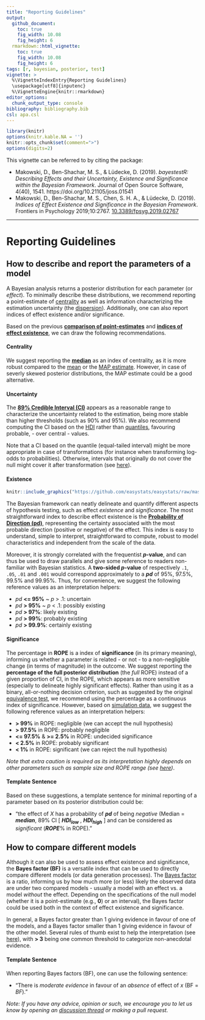 ```yaml
---
title: "Reporting Guidelines"
output: 
  github_document:
    toc: true
    fig_width: 10.08
    fig_height: 6
  rmarkdown::html_vignette:
    toc: true
    fig_width: 10.08
    fig_height: 6
tags: [r, bayesian, posterior, test]
vignette: >
  %\VignetteIndexEntry{Reporting Guidelines}
  \usepackage[utf8]{inputenc}
  %\VignetteEngine{knitr::rmarkdown}
editor_options: 
  chunk_output_type: console
bibliography: bibliography.bib
csl: apa.csl
---
```


```r
library(knitr)
options(knitr.kable.NA = '')
knitr::opts_chunk$set(comment=">")
options(digits=2)
```


This vignette can be referred to by citing the package:

- Makowski, D., Ben-Shachar, M. S., \& Lüdecke, D. (2019). *bayestestR: Describing Effects and their Uncertainty, Existence and Significance within the Bayesian Framework*. Journal of Open Source Software, 4(40), 1541. https://doi.org/10.21105/joss.01541
- Makowski, D., Ben-Shachar, M. S., Chen, S. H. A., \& Lüdecke, D. (2019). *Indices of Effect Existence and Significance in the Bayesian Framework*. Frontiers in Psychology 2019;10:2767. [10.3389/fpsyg.2019.02767](https://doi.org/10.3389/fpsyg.2019.02767)

---

# Reporting Guidelines

## How to describe and report the parameters of a model

A Bayesian analysis returns a posterior distribution for each parameter (or *effect*). To minimally describe these distributions, we recommend reporting a point-estimate of [centrality](https://en.wikipedia.org/wiki/Central_tendency) as well as information characterizing the estimation uncertainty (the [dispersion](https://en.wikipedia.org/wiki/Statistical_dispersion)). Additionally, one can also report indices of effect existence and/or significance.

Based on the previous [**comparison of point-estimates**](https://easystats.github.io/bayestestR/articles/indicesEstimationComparison.html) and [**indices of effect existence**](https://www.frontiersin.org/articles/10.3389/fpsyg.2019.02767/full), we can draw the following recommendations.

#### **Centrality**

We suggest reporting the [**median**](https://easystats.github.io/bayestestR/reference/point_estimate.html) as an index of centrality, as it is more robust compared to the [mean](https://easystats.github.io/bayestestR/reference/point_estimate.html) or the [MAP estimate](https://easystats.github.io/bayestestR/reference/map_estimate.html). However, in case of severly skewed posterior distributions, the MAP estimate could be a good alternative.
 

#### **Uncertainty** 

The [**89\% Credible Interval (CI)**](https://easystats.github.io/bayestestR/articles/credible_interval.html) appears as a reasonable range to characterize the uncertainty related to the estimation, being more stable than higher thresholds (such as 90\% and 95\%). We also recommend computing the CI based on the [HDI](https://easystats.github.io/bayestestR/reference/hdi.html) rather than [quantiles](https://easystats.github.io/bayestestR/reference/ci.html), favouring probable, - over central - values. 

Note that a CI based on the quantile (equal-tailed interval) might be more appropriate in case of transformations (for instance when transforming log-odds to probabilities). Otherwise, intervals that originally do not cover the null might cover it after transformation (see [here](https://easystats.github.io/bayestestR/articles/credible_interval.html#different-types-of-cis)).


#### **Existence** 

```r
knitr::include_graphics("https://github.com/easystats/easystats/raw/master/man/figures/bayestestR/watto.jpg")
```


The Bayesian framework can neatly delineate and quantify different aspects of hypothesis testing, such as effect *existence* and *significance*. The most straightforward index to describe effect existence is the [**Probability of Direction (pd)**](https://easystats.github.io/bayestestR/articles/probability_of_direction.html), representing the certainty associated with the most probable direction (positive or negative) of the effect. This index is easy to understand, simple to interpret, straightforward to compute, robust to model characteristics and independent from the scale of the data. 

Moreover, it is strongly correlated with the frequentist ***p*-value**, and can thus be used to draw parallels and give some reference to readers non-familiar with Bayesian statistics. A **two-sided *p*-value** of respectively `.1`, `.05`, `.01` and `.001` would correspond approximately to a ***pd*** of 95\%, 97.5\%, 99.5\% and 99.95\%. Thus, for convenience, we suggest the following reference values as an interpretation helpers:

  - *pd* **\<= 95\%** ~ *p* \> .1: uncertain
  - *pd* **\> 95\%** ~ *p* \< .1: possibly existing
  - *pd* **\> 97\%**: likely existing
  - *pd* **\> 99\%**: probably existing
  - *pd* **\> 99.9\%**: certainly existing

#### **Significance** 

The percentage in **ROPE** is a index of **significance** (in its primary meaning), informing us whether a parameter is related - or not - to a non-negligible change (in terms of magnitude) in the outcome. We suggest reporting the **percentage of the full posterior distribution** (the *full* ROPE) instead of a given proportion of CI, in the ROPE, which appears as more sensitive (especially to delineate highly significant effects). Rather than using it as a binary, all-or-nothing decision criterion, such as suggested by the original [equivalence test](https://easystats.github.io/bayestestR/articles/region_of_practical_equivalence.html#equivalence-test), we recommend using the percentage as a continuous index of significance. However, based on [simulation data](https://www.frontiersin.org/articles/10.3389/fpsyg.2019.02767/full), we suggest the following reference values as an interpretation helpers:


  - **\> 99\%** in ROPE: negligible (we can accept the null hypothesis)
  - **\> 97.5\%** in ROPE: probably negligible
  - **\<= 97.5\%** \& **\>= 2.5\%** in ROPE: undecided significance
  - **\< 2.5\%** in ROPE: probably significant
  - **\< 1\%** in ROPE: significant (we can reject the null hypothesis)


*Note that extra caution is required as its interpretation highly depends on other parameters such as sample size and ROPE range (see [here](https://easystats.github.io/bayestestR/articles/region_of_practical_equivalence.html#sensitivity-to-parameters-scale))*.


#### **Template Sentence** 

Based on these suggestions, a template sentence for minimal reporting of a parameter based on its posterior distribution could be:

- "the effect of *X* has a probability of ***pd*** of being *negative* (Median = ***median***, 89\% CI [ ***HDI<sub>low</sub>*** , ***HDI<sub>high</sub>*** ] and can be considered as *significant* (***ROPE***\% in ROPE)."

## How to compare different models

Although it can also be used to assess effect existence and significance, the **Bayes factor (BF)** is a versatile index that can be used to directly compare different models (or data generation processes). The [Bayes factor](https://easystats.github.io/bayestestR/articles/bayes_factors.html) is a ratio, informing us by how much more (or less) likely the observed data are under two compared models - usually a model with an effect vs. a model *without* the effect. Depending on the specifications of the null model (whether it is a point-estimate (e.g., **0**) or an interval), the Bayes factor could be used both in the context of effect existence and significance.

In general, a Bayes factor greater than 1 giving evidence in favour of one of the models, and a Bayes factor smaller than 1 giving evidence in favour of the other model. Several rules of thumb exist to help the interpretation (see [here](https://easystats.github.io/effectsize/reference/interpret_bf.html)), with **\> 3** being one common threshold to categorize non-anecdotal evidence.
 

#### **Template Sentence** 

When reporting Bayes factors (BF), one can use the following sentence: 

- "There is *moderate evidence* in favour of an *absence* of effect of *x* (BF = *BF*)."





*Note: If you have any advice, opinion or such, we encourage you to let us know by opening an [discussion thread](https://github.com/easystats/bayestestR/issues) or making a pull request.*
